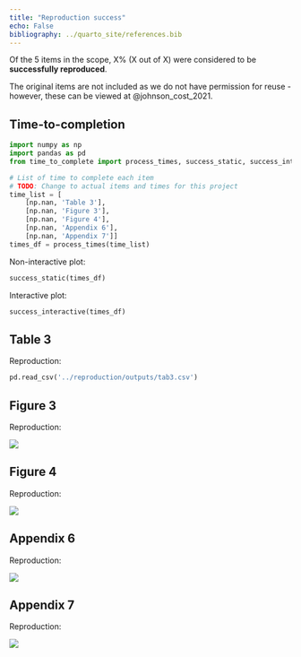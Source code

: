 ```yaml
---
title: "Reproduction success"
echo: False
bibliography: ../quarto_site/references.bib
---
```


<!-- TODO: Add % reproduced -->
Of the 5 items in the scope, X% (X out of X) were considered to be **successfully reproduced**.

The original items are not included as we do not have permission for reuse - however, these can be viewed at @johnson_cost_2021.

## Time-to-completion

```python
import numpy as np
import pandas as pd
from time_to_complete import process_times, success_static, success_interactive

# List of time to complete each item
# TODO: Change to actual items and times for this project
time_list = [
    [np.nan, 'Table 3'],
    [np.nan, 'Figure 3'],
    [np.nan, 'Figure 4'],
    [np.nan, 'Appendix 6'],
    [np.nan, 'Appendix 7']]
times_df = process_times(time_list)
```

Non-interactive plot:

```python
success_static(times_df)
```

Interactive plot:

```python
success_interactive(times_df)
```

## Table 3

<!-- TODO: **Consensus: Not reproduced / Successfully reproduced** -->

Reproduction:

```python
pd.read_csv('../reproduction/outputs/tab3.csv')
```

## Figure 3

<!-- TODO: **Consensus: Not reproduced / Successfully reproduced** -->

Reproduction:

![](../reproduction/outputs/fig3-1.png)

## Figure 4

<!-- TODO: **Consensus: Not reproduced / Successfully reproduced** -->

Reproduction:

![](../reproduction/outputs/fig4-1.png)

## Appendix 6

<!-- TODO: **Consensus: Not reproduced / Successfully reproduced** -->

Reproduction:

![](../reproduction/outputs/appendix6-1.png)

## Appendix 7

<!-- TODO: **Consensus: Not reproduced / Successfully reproduced** -->

Reproduction:

![](../reproduction/outputs/appendix7-1.png)
